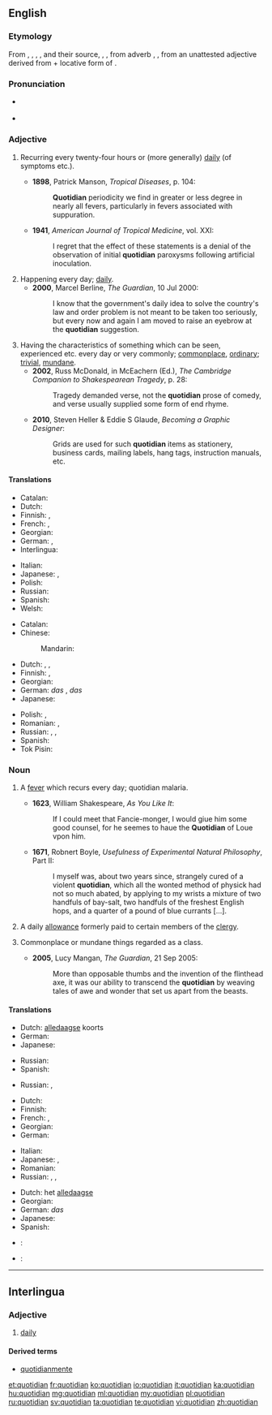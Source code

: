 ==English==
{{was wotd|2011|June|3}}

===Etymology===
From {{etyl|xno|en}} {{term|cotidian|lang=fro}}, {{term|cotidien|lang=fro}}, {{etyl|frm|en}} {{term|cotidian|lang=frm}}, {{term|cotidien|lang=en}}, and their source, {{etyl|la|en}} {{term|cottidianus|cottīdiānus|lang=la}}, {{term|quotidianus|quōtīdiānus|happening every day|lang=la}}, from adverb {{term|cottidie|cottīdiē}}, {{term|quotidie|quōtīdiē|every day, daily|lang=la}}, from an unattested adjective derived from {{term|quot||how many|lang=la}} + locative form of {{term|dies|diēs|day|lang=la}}.

===Pronunciation===
* {{a|UK}} {{IPA|/kwəˈtɪdɪən/}}
* {{audio|en-us-quotidian.ogg|Audio (US)}}

===Adjective===
{{en-adj}}

# {{medicine}} Recurring every twenty-four hours or (more generally) [[daily]] (of symptoms etc.). {{defdate|from 14th c.}}
#* '''1898''', Patrick Manson, ''Tropical Diseases'', p. 104:
#*: '''Quotidian''' periodicity we find in greater or less degree in nearly all fevers, particularly in fevers associated with suppuration.
#* '''1941''', ''American Journal of Tropical Medicine'', vol. XXI:
#*: I regret that the effect of these statements is a denial of the observation of initial '''quotidian''' paroxysms following artificial inoculation.
# Happening every day; [[daily]]. {{defdate|from 15th c.}}
#* '''2000''', Marcel Berline, ''The Guardian'', 10 Jul 2000:
#*: I know that the government's daily idea to solve the country's law and order problem is not meant to be taken too seriously, but every now and again I am moved to raise an eyebrow at the '''quotidian''' suggestion.
# Having the characteristics of something which can be seen, experienced etc. every day or very commonly; [[commonplace]], [[ordinary]]; [[trivial]], [[mundane]]. {{defdate|from 15th c.}}
#* '''2002''', Russ McDonald, in McEachern (Ed.), ''The Cambridge Companion to Shakespearean Tragedy'', p. 28:
#*: Tragedy demanded verse, not the '''quotidian''' prose of comedy, and verse usually supplied some form of end rhyme.
#* '''2010''', Steven Heller & Eddie S Glaude, ''Becoming a Graphic Designer'':
#*: Grids are used for such '''quotidian''' items as stationery, business cards, mailing labels, hang tags, instruction manuals, etc.

====Translations====
{{trans-top|daily}}
* Catalan: {{t-|ca|quotidià}}
* Dutch: {{t+|nl|alledaags}}
* Finnish: {{t+|fi|päivittäinen}}, {{t-|fi|jokapäiväinen}}
* French: {{t+|fr|quotidien|m}}, {{t+|fr|quotidienne|f}}
* Georgian: {{t-|ka|ყოველდღიური|tr=qoveldḡiuri|sc=Geor}}
* German: {{t+|de|alltäglich}} {{t-|de|wiederkehrend}}, {{t+|de|täglich}} {{t-|de|wiederkehrend}}
* Interlingua: {{t-|ia|quotidian}}
{{trans-mid}}
* Italian: {{t+|it|quotidiano}}
* Japanese: {{t-|ja|毎日|alt=毎日の|tr=[[まいにちの]], mainichi no}}, {{t-|ja|日課|alt=日課の|tr=[[にっかの]], nikka no}}
* Polish: {{t+|pl|codzienny}}
* Russian: {{t+|ru|ежедневный|tr=ježednévnyj}}
* Spanish: {{t-|es|cotidiano}}
* Welsh: {{t+|cy|beunyddiol}}
{{trans-bottom}}

{{trans-top|common, mundane}}
* Catalan: {{t-|ca|quotidià}}
* Chinese:
*: Mandarin: {{t|cmn|日常|tr=rìcháng|sc=Hani}}
* Dutch: {{t+|nl|alledaags}}, {{t+|nl|banaal}}, {{t+|nl|gewoon}}
* Finnish: {{t+|fi|arkipäiväinen}}, {{t-|fi|jokapäiväinen}}
* Georgian: {{t-|ka|ჩვეულებრივი|tr=č'veulebrivi|sc=Geor}}
* German: ''das'' {{t-|de|Alltägliche}}, ''das'' {{t+|de|täglich}} {{t-|de|Wiederkehrende}}
* Japanese: {{t+|ja|日常|alt=日常の|tr=[[にちじょうの]], nichijō no}}
{{trans-mid}}
* Polish: {{t+|pl|zwykły}}, {{t+|pl|zwyczajny}}
* Romanian: {{t+|ro|cotidian|m|n}}, {{t-|ro|obișnuit|m|n}}
* Russian: {{t+|ru|банальный|sc=Cyrl}}, {{t+|ru|избитый|sc=Cyrl}}, {{t+|ru|неоригинальный|sc=Cyrl}}
* Spanish: {{t-|es|cotidiano}}
* Tok Pisin: {{t-|tpi|nating}}
{{trans-bottom}}

===Noun===
{{en-noun}}

# {{medicine|now|_|rare|historical}} A [[fever]] which recurs every day; quotidian malaria. {{defdate|from 14th c.}}
#* '''1623''', William Shakespeare, ''As You Like It'':
#*: If I could meet that Fancie-monger, I would giue him some good counsel, for he seemes to haue the '''Quotidian''' of Loue vpon him.
#* '''1671''', Robnert Boyle, ''Usefulness of Experimental Natural Philosophy'', Part II:
#*: I myself was, about two years since, strangely cured of a violent '''quotidian''', which all the wonted method of physick had not so much abated, by applying to my wrists a mixture of two handfuls of bay-salt, two handfuls of the freshest English hops, and a quarter of a pound of blue currants [...].
# {{context|Anglicanism|historical}} A daily [[allowance]] formerly paid to certain members of the [[clergy]]. {{defdate|from 16th c.}}
# {{context|usually with definite article}} Commonplace or mundane things regarded as a class. {{defdate|from 20th c.}}
#* '''2005''', Lucy Mangan, ''The Guardian'', 21 Sep 2005:
#*: More than opposable thumbs and the invention of the flinthead axe, it was our ability to transcend the '''quotidian''' by weaving tales of awe and wonder that set us apart from the beasts.

====Translations====
{{trans-top|quotidian fever}}
* Dutch: [[alledaagse]] koorts
* German: {{t+|de|täglich|alt=tägliches}} {{t+|de|Fieber}}
* Japanese: {{t-|ja|毎日熱|tr=[[まいにちねつ]], mainichi-netsu}}
{{trans-mid}}
* Russian: {{t-|ru|малярия с ежедневными приступами|sc=Cyrl}}
* Spanish: {{t-|es|cotidiano}}
{{trans-bottom}}

{{trans-top|a daily allowance}}
* Russian: {{t-|ru|суточная норма рациона|tr=|sc=Cyrl}}, {{t-|ru|суточное довольствие|tr=|sc=Cyrl}}
{{trans-mid}}
{{trans-bottom}}

{{trans-top|quotidian, daily thing}}
* Dutch: {{t+|nl|alledaagse}}
* Finnish: {{t-|fi|arkipäiväisyydet|p}}
* French: {{t+|fr|banalité|f}}, {{t+|fr|quotidien|m}}
* Georgian: {{t-|ka|ყოველდღიური|tr=qoveldḡiuri|sc=Geor}}
* German: {{t+|de|Alltag|m}}
{{trans-mid}}
* Italian: {{t-|it|ferialità|f}}
* Japanese: {{t-|ja|日課|tr=[[にっか]], nikka}}, {{t+|ja|日常|tr=[[にちじょう]], nichijō}}
* Romanian: {{t+|ro|cotidian|m|n}}
* Russian: {{t+|ru|банальность|f|sc=Cyrl}}, {{t+|ru|избитость|f|sc=Cyrl}}, {{t-|ru|неоригинальность|f|sc=Cyrl}}
{{trans-bottom}}

{{checktrans-top}}
* Dutch: het [[alledaagse]]
* Georgian: {{t-|ka|ჩვეულებრივი|tr=č'veulebrivi|sc=Geor}}
* German: ''das'' {{t-|de|Alltägliche}}
* Japanese: {{t+|ja|日常|tr=[[にちじょう]], nichijō}}
* Spanish: {{t-|es|costumbrista}}
* {{ttbc|sh}}: {{t-|sh|dnevno}}
* {{ttbc|pt}}: {{t+|pt|quotidiano}}
{{trans-bottom}}

----

==Interlingua==

===Adjective===
{{ia-adj}}

# [[daily]]

====Derived terms====
* [[quotidianmente]]

[[et:quotidian]]
[[fr:quotidian]]
[[ko:quotidian]]
[[io:quotidian]]
[[it:quotidian]]
[[ka:quotidian]]
[[hu:quotidian]]
[[mg:quotidian]]
[[ml:quotidian]]
[[my:quotidian]]
[[pl:quotidian]]
[[ru:quotidian]]
[[sv:quotidian]]
[[ta:quotidian]]
[[te:quotidian]]
[[vi:quotidian]]
[[zh:quotidian]]